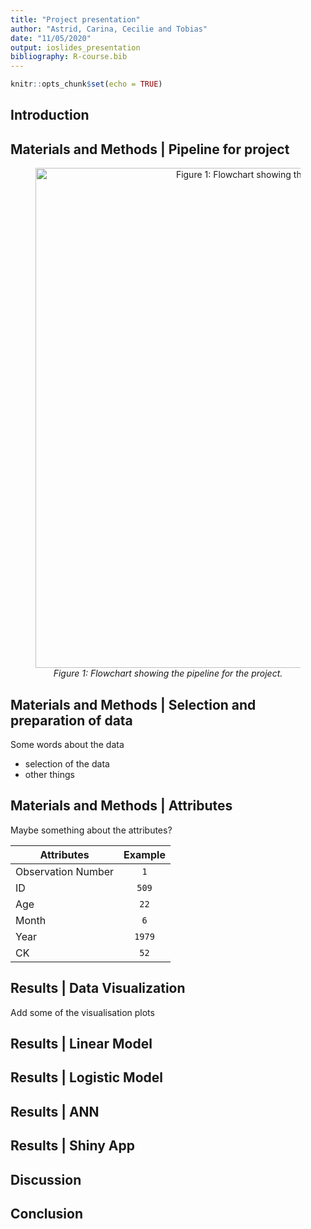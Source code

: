 ```yaml
---
title: "Project presentation"
author: "Astrid, Carina, Cecilie and Tobias"
date: "11/05/2020"
output: ioslides_presentation
bibliography: R-course.bib
---
```


```r
knitr::opts_chunk$set(echo = TRUE)
```

## Introduction

## Materials and Methods | Pipeline for project

<center>

![*Figure 1: Flowchart showing the pipeline for the project.*](/cloud/project/doc/pictures/pipeline.png){width=800px}

</center>

## Materials and Methods | Selection and preparation of data

Some words about the data

- selection of the data
- other things

## Materials and Methods | Attributes

Maybe something about the attributes?


| Attributes         | Example       |
|--------------------|:-------------:|
| Observation Number | ``1``         | 
| ID                 | ``509``       |
| Age                | ``22``        |
| Month              | ``6``         |
| Year               | ``1979``      |
| CK                 | ``52``        |

## Results | Data Visualization

Add some of the visualisation plots 

## Results | Linear Model

## Results | Logistic Model

## Results | ANN

## Results | Shiny App

## Discussion

## Conclusion
